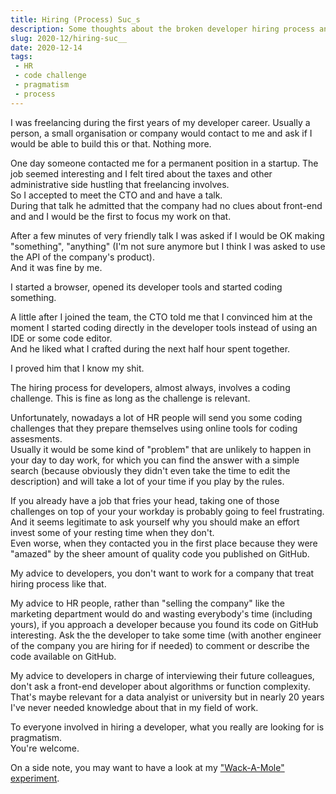 ```yaml
---
title: Hiring (Process) Suc_s
description: Some thoughts about the broken developer hiring process and a pledge for pragmatism
slug: 2020-12/hiring-suc__
date: 2020-12-14
tags:
 - HR
 - code challenge
 - pragmatism
 - process
---
```


I was freelancing during the first years of my developer career. Usually a person, a small organisation or company would contact to me and ask if I would be able to build this or that. Nothing more.  

One day someone contacted me for a permanent position in a startup. The job seemed interesting and I felt tired about the taxes and other administrative side hustling that freelancing involves.  
So I accepted to meet the CTO and and have a talk.  
During that talk he admitted that the company had no clues about front-end and and I would be the first to focus my work on that.  

After a few minutes of very friendly talk I was asked if I would be OK making "something", "anything" (I'm not sure anymore but I think I was asked to use the API of the company's product).  
And it was fine by me.  

I started a browser, opened its developer tools and started coding something.  

A little after I joined the team, the CTO told me that I convinced him at the moment I started coding directly in the developer tools instead of using an IDE or some code editor.  
And he liked what I crafted during the next half hour spent together. 

I proved him that I know my shit.

The hiring process for developers, almost always, involves a coding challenge.
This is fine as long as the challenge is relevant.

Unfortunately, nowadays a lot of HR people will send you some coding challenges that they prepare themselves using online tools for coding assesments.  
Usually it would be some kind of "problem" that are unlikely to happen in your day to day work, for which you can find the answer with a simple search (because obviously they didn't even take the time to edit the description) and will take a lot of your time if you play by the rules.  

If you already have a job that fries your head, taking one of those challenges on top of your your workday is probably going to feel frustrating.  
And it seems legitimate to ask yourself why you should make an effort invest some of your resting time when they don't.  
Even worse, when they contacted you in the first place because they were "amazed" by the sheer amount of quality code you published on GitHub.

My advice to developers, you don't want to work for a company that treat hiring process like that.  

My advice to HR people, rather than "selling the company" like the marketing department would do and wasting everybody's time (including yours), if you approach a developer because you found its code on GitHub interesting. Ask the the developer to take some time (with another engineer of the company you are hiring for if needed) to comment or describe the code available on GitHub.

My advice to developers in charge of interviewing their future colleagues, don't ask a front-end developer about algorithms or function complexity. That's maybe relevant for a data analyist or university but in nearly 20 years I've never needed knowledge about that in my field of work.

To everyone involved in hiring a developer, what you really are looking for is pragmatism.  
You're welcome.

On a side note, you may want to have a look at my ["Wack-A-Mole" experiment](/stuff/wack-a-mole-challenge).
